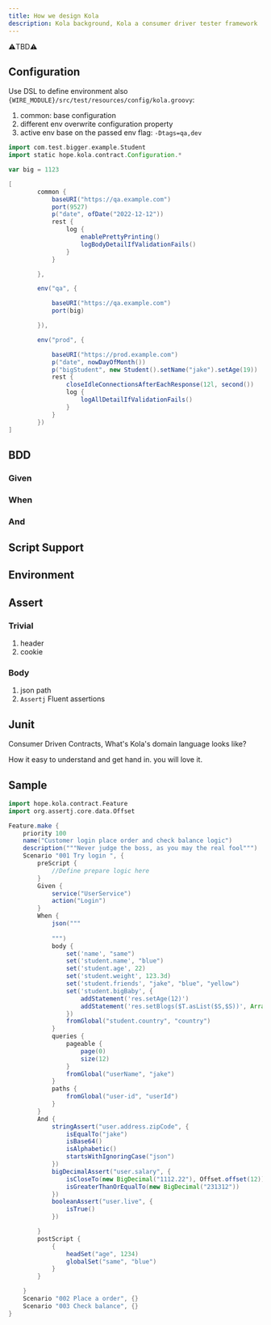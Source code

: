```yaml
---
title: How we design Kola
description: Kola background, Kola a consumer driver tester framework
---
```


⚠️TBD⚠️

## Configuration

Use DSL to define environment also `{WIRE_MODULE}/src/test/resources/config/kola.groovy`:

1. common: base configuration
2. different env overwrite configuration property
3. active env base on the passed env flag: `-Dtags=qa,dev`

```groovy
import com.test.bigger.example.Student
import static hope.kola.contract.Configuration.*

var big = 1123

[
        common {
            baseURI("https://qa.example.com")
            port(9527)
            p("date", ofDate("2022-12-12"))
            rest {
                log {
                    enablePrettyPrinting()
                    logBodyDetailIfValidationFails()
                }
            }

        },

        env("qa", {

            baseURI("https://qa.example.com")
            port(big)

        }),

        env("prod", {

            baseURI("https://prod.example.com")
            p("date", nowDayOfMonth())
            p("bigStudent", new Student().setName("jake").setAge(19))
            rest {
                closeIdleConnectionsAfterEachResponse(12l, second())
                log {
                    logAllDetailIfValidationFails()
                }
            }
        })
]
```

## BDD

### Given
### When
### And

## Script Support

## Environment

## Assert

### Trivial

1. header
2. cookie

### Body

1. json path
2. `Assertj` Fluent assertions

## Junit

Consumer Driven Contracts, What's Kola's domain language looks like?

How it easy to understand and get hand in.  you will love it.

## Sample

```groovy
import hope.kola.contract.Feature
import org.assertj.core.data.Offset

Feature.make {
    priority 100
    name("Customer login place order and check balance logic")
    description("""Never judge the boss, as you may the real fool""")
    Scenario "001 Try login ", {
        preScript {
            //Define prepare logic here
        }
        Given {
            service("UserService")
            action("Login")
        }
        When {
            json("""
                    
            """)
            body {
                set('name', "same")
                set('student.name', "blue")
                set('student.age', 22)
                set('student.weight', 123.3d)
                set('student.friends', "jake", "blue", "yellow")
                set('student.bigBaby', {
                    addStatement('res.setAge(12)')
                    addStatement('res.setBlogs($T.asList($S,$S))', Arrays.class, 'jake', 'same')
                })
                fromGlobal("student.country", "country")
            }
            queries {
                pageable {
                    page(0)
                    size(12)
                }
                fromGlobal("userName", "jake")
            }
            paths {
                fromGlobal("user-id", "userId")
            }
        }
        And {
            stringAssert("user.address.zipCode", {
                isEqualTo("jake")
                isBase64()
                isAlphabetic()
                startsWithIgnoringCase("json")
            })
            bigDecimalAssert("user.salary", {
                isCloseTo(new BigDecimal("1112.22"), Offset.offset(12))
                isGreaterThanOrEqualTo(new BigDecimal("231312"))
            })
            booleanAssert("user.live", {
                isTrue()
            })

        }
        postScript {
            {
                headSet("age", 1234)
                globalSet("same", "blue")
            }
        }

    }
    Scenario "002 Place a order", {}
    Scenario "003 Check balance", {}
}
```
